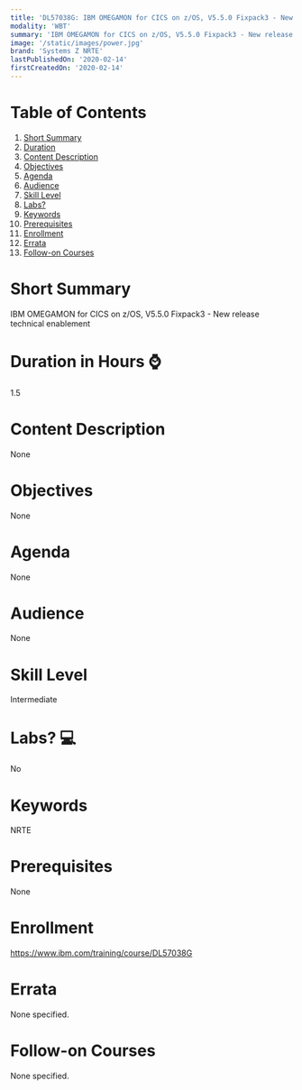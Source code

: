 ```yaml
---
title: 'DL57038G: IBM OMEGAMON for CICS on z/OS, V5.5.0 Fixpack3 - New release technical enablement'
modality: 'WBT'
summary: 'IBM OMEGAMON for CICS on z/OS, V5.5.0 Fixpack3 - New release technical enablement'
image: '/static/images/power.jpg'
brand: 'Systems Z NRTE'
lastPublishedOn: '2020-02-14'
firstCreatedOn: '2020-02-14'
---
```

# Table of Contents
1.  [Short Summary](#short-summary)
2.  [Duration](#duration-in-hours-)
3.  [Content Description](#content-description)
4.  [Objectives](#objectives)
5.  [Agenda](#agenda)
6.  [Audience](#audience)
7.  [Skill Level](#skill-level)
8.  [Labs?](#labs-)
9.  [Keywords](#keywords)
10. [Prerequisites](#prerequisites)
11. [Enrollment](#enrollment)
12. [Errata](#errata)
13. [Follow-on Courses](#follow-on-courses)

# Short Summary
IBM OMEGAMON for CICS on z/OS, V5.5.0 Fixpack3 - New release technical enablement

# Duration in Hours ⌚
1.5

# Content Description
None

# Objectives
None

# Agenda
None

# Audience
None

# Skill Level
Intermediate

# Labs? 💻
No

# Keywords
NRTE

# Prerequisites
None

# Enrollment
https://www.ibm.com/training/course/DL57038G

# Errata
None specified.

# Follow-on Courses
None specified.

